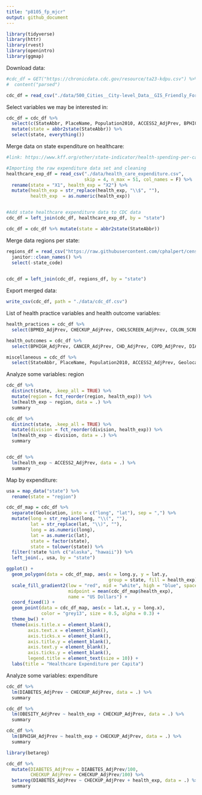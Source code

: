 ```yaml
---
title: "p8105_fp_mjcr"
output: github_document
---
```


```r

library(tidyverse)
library(httr)
library(rvest)
library(openintro)
library(ggmap)


```

Download data:

```r
#cdc_df = GET("https://chronicdata.cdc.gov/resource/ta23-kdpu.csv") %>%
#  content("parsed") 

cdc_df = read_csv("./data/500_Cities__City-level_Data__GIS_Friendly_Format___2016_release.csv")

```

Select variables we may be interested in:

```r

cdc_df = cdc_df %>%
  select(c(StateAbbr, PlaceName, Population2010, ACCESS2_AdjPrev, BPHIGH_AdjPrev, BPMED_AdjPrev, CANCER_AdjPrev, CHD_AdjPrev, CHECKUP_AdjPrev, CHOLSCREEN_AdjPrev, COLON_SCREEN_AdjPrev, COPD_AdjPrev,COREM_AdjPrev, COREW_AdjPrev, DENTAL_AdjPrev, DIABETES_AdjPrev, HIGHCHOL_AdjPrev, LPA_AdjPrev, MAMMOUSE_AdjPrev, OBESITY_AdjPrev, PAPTEST_AdjPrev, PHLTH_AdjPrev, STROKE_AdjPrev, Geolocation)) %>% 
  mutate(state = abbr2state(StateAbbr)) %>%
  select(state, everything())

```

Merge data on state expenditure on healthcare:

```r
#link: https://www.kff.org/other/state-indicator/health-spending-per-capita/?currentTimeframe=0&sortModel=%7B%22colId%22:%22Location%22,%22sort%22:%22asc%22%7D

#Importing the raw expenditure data set and cleaning
healthcare_exp_df = read_csv("./data/health_care_expenditure.csv", 
                             skip = 4, n_max = 51, col_names = F) %>%
  rename(state = "X1", health_exp = "X2") %>%
  mutate(health_exp = str_replace(health_exp, "\\$", ""),
         health_exp  = as.numeric(health_exp))


#Add state healthcare expenditure data to CDC data
cdc_df = left_join(cdc_df, healthcare_exp_df, by = "state")

cdc_df = cdc_df %>% mutate(state = abbr2state(StateAbbr))

```


Merge data regions per state:

```r
regions_df = read_csv("https://raw.githubusercontent.com/cphalpert/census-regions/master/us%20census%20bureau%20regions%20and%20divisions.csv") %>%
  janitor::clean_names() %>%
  select(-state_code)
  

cdc_df = left_join(cdc_df, regions_df, by = "state")
```

Export merged data:

```r
write_csv(cdc_df, path = "./data/cdc_df.csv")
```


List of health practice variables and health outcome variables:

```r
health_practices = cdc_df %>%
  select(BPMED_AdjPrev, CHECKUP_AdjPrev, CHOLSCREEN_AdjPrev, COLON_SCREEN_AdjPrev, COREM_AdjPrev, COREW_AdjPrev, DENTAL_AdjPrev, LPA_AdjPrev, MAMMOUSE_AdjPrev, PAPTEST_AdjPrev)

health_outcomes = cdc_df %>%
  select(BPHIGH_AdjPrev, CANCER_AdjPrev, CHD_AdjPrev, COPD_AdjPrev, DIABETES_AdjPrev, HIGHCHOL_AdjPrev, OBESITY_AdjPrev, PHLTH_AdjPrev, STROKE_AdjPrev)

miscellaneous = cdc_df %>%
  select(StateAbbr, PlaceName, Population2010, ACCESS2_AdjPrev, Geolocation, state, health_exp, region, division)
```




Analyze some variables: region

```r

cdc_df %>%
  distinct(state, .keep_all = TRUE) %>%
  mutate(region = fct_reorder(region, health_exp)) %>%
  lm(health_exp ~ region, data = .) %>%
  summary

cdc_df %>%
  distinct(state, .keep_all = TRUE) %>%
  mutate(division = fct_reorder(division, health_exp)) %>%
  lm(health_exp ~ division, data = .) %>%
  summary


cdc_df %>%
  lm(health_exp ~ ACCESS2_AdjPrev, data = .) %>%
  summary


```


Map by expenditure:

```r

usa = map_data("state") %>%
  rename(state = "region")

cdc_df_map = cdc_df %>%
  separate(Geolocation, into = c("long", "lat"), sep = ",") %>%
  mutate(long = str_replace(long, "\\(", ""),
         lat = str_replace(lat, "\\)", ""),
         long = as.numeric(long),
         lat = as.numeric(lat),
         state = factor(state),
         state = tolower(state)) %>%
  filter(!state %in% c("alaska", "hawaii")) %>%
  left_join(., usa, by = "state")

ggplot() + 
  geom_polygon(data = cdc_df_map, aes(x = long.y, y = lat.y, 
                                      group = state, fill = health_exp), color = "white") +
  scale_fill_gradient2(low = "red", mid = "white", high = "blue", space = "Lab",
                       midpoint = mean(cdc_df_map$health_exp),
                       name = "US Dollars") +
  coord_fixed(1) +
  geom_point(data = cdc_df_map, aes(x = lat.x, y = long.x), 
             color = "grey13", size = 0.5, alpha = 0.3) +
  theme_bw() +
  theme(axis.title.x = element_blank(),
        axis.text.x = element_blank(),
        axis.ticks.x = element_blank(),
        axis.title.y = element_blank(),
        axis.text.y = element_blank(),
        axis.ticks.y = element_blank(),
        legend.title = element_text(size = 10)) +
  labs(title = "Healthcare Expenditure per Capita")

```


Analyze some variables: expenditure

```r
cdc_df %>%
  lm(DIABETES_AdjPrev ~ CHECKUP_AdjPrev, data = .) %>%
  summary

cdc_df %>%
  lm(OBESITY_AdjPrev ~ health_exp + CHECKUP_AdjPrev, data = .) %>%
  summary

cdc_df %>%
  lm(BPHIGH_AdjPrev ~ health_exp + CHECKUP_AdjPrev, data = .) %>%
  summary

library(betareg)

cdc_df %>%
  mutate(DIABETES_AdjPrev = DIABETES_AdjPrev/100,
         CHECKUP_AdjPrev = CHECKUP_AdjPrev/100) %>%
  betareg(DIABETES_AdjPrev ~ CHECKUP_AdjPrev + health_exp, data = .) %>%
  summary


```





